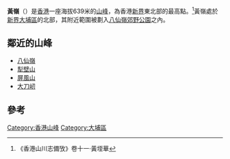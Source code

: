 {{Infobox Mountain
| 名稱 = 黃嶺
| 照片 = Wong-leng.jpg
| 照片說明 = 黃嶺初夏及山下
| 海拔 = {{Convert|639|m|ft|0|link=on}}
| 位置 = [[香港|香港]][[新界|新界]]北部
| 山脈 =
| 相對高度 =
| 座標 = {{coord|22|29|21.23|N|114|12|28.12|E}}
| 地形圖 =
| 類別 =
| 年齡 =
| 最近噴發 =
| 首次登頂 =
| 攀登路線 =
| pushpin_map = Hong Kong
| pushpin_map_caption = 黃嶺的位置
| latd=22 |latm=29 |lats=21.23 |latNS=N
| longd=114 |longm=12 |longs=28.12 |longEW=E
}}
'''黃嶺'''（{{lang-en|Wong Leng}}）是[[香港|香港]]一座海拔639米的[[山峰|山峰]]，為香港[[新界|新界]]東北部的最高點。<ref>《香港山川志備攷》卷十一·黃垤華</ref>黃嶺處於[[新界|新界]][[大埔區|大埔區]]的北部，其附近範圍被劃入[[八仙嶺郊野公園|八仙嶺郊野公園]]之內。

==鄰近的山峰==
* [[八仙嶺|八仙嶺]]
* [[犁壁山_(大埔)|犁壁山]]
* [[屏風山_(大埔)|屏風山]]
* [[大刀屻|大刀屻]]

==參考==
{{reflist}}

{{香港山峰}}

[[Category:香港山峰|Category:香港山峰]]
[[Category:大埔區|Category:大埔區]]
